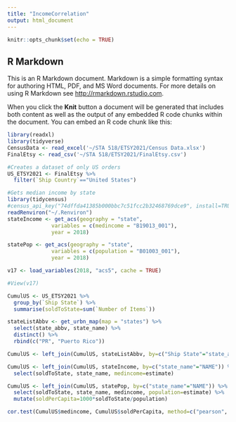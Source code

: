 ```yaml
---
title: "IncomeCorrelation"
output: html_document
---
```


```r
knitr::opts_chunk$set(echo = TRUE)
```

## R Markdown

This is an R Markdown document. Markdown is a simple formatting syntax for authoring HTML, PDF, and MS Word documents. For more details on using R Markdown see <http://rmarkdown.rstudio.com>.

When you click the **Knit** button a document will be generated that includes both content as well as the output of any embedded R code chunks within the document. You can embed an R code chunk like this:

```r
library(readxl)
library(tidyverse)
CensusData <- read_excel('~/STA 518/ETSY2021/Census Data.xlsx')
FinalEtsy <- read_csv('~/STA 518/ETSY2021/FinalEtsy.csv')
```

```r
#Creates a dataset of only US orders
US_ETSY2021 <- FinalEtsy %>% 
  filter(`Ship Country`=="United States")
```

```r
#Gets median income by state
library(tidycensus)
#census_api_key("74dffda41385b000bbc7c51fcc2b32468769dce9", install=TRUE)
readRenviron("~/.Renviron")
stateIncome <- get_acs(geography = "state", 
              variables = c(medincome = "B19013_001"), 
              year = 2018)

statePop <- get_acs(geography = "state", 
              variables = c(population = "B01003_001"), 
              year = 2018)

v17 <- load_variables(2018, "acs5", cache = TRUE)

#View(v17)
```

```r
CumulUS <- US_ETSY2021 %>% 
  group_by(`Ship State`) %>% 
  summarise(soldToState=sum(`Number of Items`))

stateListAbbv <- get_urbn_map(map = "states") %>% 
  select(state_abbv, state_name) %>% 
  distinct() %>% 
  rbind(c("PR", "Puerto Rico"))

CumulUS <- left_join(CumulUS, stateListAbbv, by=c("Ship State"="state_abbv"))

CumulUS <- left_join(CumulUS, stateIncome, by=c("state_name"="NAME")) %>% 
  select(soldToState, state_name, medincome=estimate)

CumulUS <- left_join(CumulUS, statePop, by=c("state_name"="NAME")) %>% 
  select(soldToState, state_name, medincome, population=estimate) %>% 
  mutate(soldPerCapita=1000*soldToState/population)
```

```r
cor.test(CumulUS$medincome, CumulUS$soldPerCapita, method=c("pearson", "kendall", "spearman"))
```

